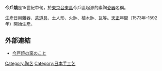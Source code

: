 {{japanese|japanese=今戸焼|kana=いまどやき|romaji=Imato-yaki}}
'''今戶燒'''是15世紀中旬，於[[東京|東京]][[台東區|台東區]]今戶區起源的素陶[[瓷器|瓷器]]名稱。

生產日用雜器、[[茶具|茶道具]]、土人形、火鉢、植木鉢、瓦等。[[天正_(日本)|天正]]年間（1573年-1592年）開始生產。

==外部連結==
*[http://www.amy.hi-ho.ne.jp/mizuy/arc/imadoyaki/dorokama.htm 今戸焼の窯のこと]{{Wayback|url=http://www.amy.hi-ho.ne.jp/mizuy/arc/imadoyaki/dorokama.htm |date=20151026180554 }}

[[Category:陶艺|Category:陶艺]]
[[Category:日本手工艺|Category:日本手工艺]]